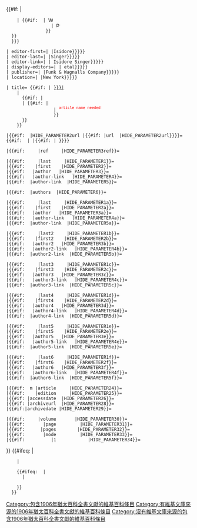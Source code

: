 <!--sort out the icon to use
-->{{#if: {{{noicon|}}} |<!--then do nothing-->
     |<!--then-->{{#if: {{{wstitle|}}} |<!--then-->[[File:Wikisource-logo.svg|12px|alt=]]&nbsp;
                  |<!--else-->[[File:PD-icon.svg|12px|alt=]]&nbsp;
                }}
   }}<!--no white spaces
-->{{Cite encyclopedia

 <!--fill out some parameters with default values-->
 | encyclopedia={{{encyclopedia|[[猶太百科全書|-{zh-hans:犹太百科全书;zh-hant:猶太百科全書;}-]]}}}

 | year = {{{year | {{#switch:{{{volume}}}
   | 1 | I = 1901
   | 2 | 3 | II | III = 1902
   | 4 | 5 | IV | V = 1903
   | 6 | 7 | 8 | VI | VII | VIII = 1904
   | 9 | 10 | 10 | IX | X | XI = 1905
   | 12 | XII = 1906
   | <!-- default if no volume specified --> 1901–1906
   }}
   }}}

 | editor-first={{{editor-first|{{#if:{{{short|}}}| |Isidore}}}}}
 | editor-last={{{editor-last|{{#if:{{{short|}}}| |Singer}}}}}
 | editor-link={{{editor-link|{{#if:{{{short|}}}| | Isidore Singer}}}}}
 | display-editors={{{display-editors|{{#if:{{{short|}}}| | etal}}}}}
 | publisher={{{publisher|{{#if:{{{short|}}}| |Funk & Wagnalls Company}}}}}
 | location={{{location|{{#if:{{{short|}}}| |New York}}}}} 

 <!--If wstitle set then use a wikisource link NOT YET PRESENT on Wikisource but put in code for future use-->
 | title= {{#if: {{{wstitle|}}}|<!--then-->[[wikisource:Jewish Encyclopedia/{{{wstitle|}}}|{{{wstitle|}}}]]
     |<!-- else -->
       {{#if: {{{title|}}}|<!--then-->{{{title|}}}
       |<!--else-->{{#if: {{{article|}}}|<!--then-->{{{article|}}}
                   |<!--else--><sup><span style="color:red">article name needed</span></sup>
                   }}<!--end article-->
       }}<!--end title-->
     }}<!--end of check wstitle-->

 <!--ignore url= if wstitle is set, otherwise set url if it has a value-->
 |{{#if: {{{wstitle|}}} |HIDE_PARAMETER2url |{{#if:{{{url|}}} |url  |HIDE_PARAMETER2url}}}}={{#if: {{{wstitle|}}} | |{{#if:{{{url|}}} |{{{url|}}} }}}}

 <!--ref= is set in {{tl|Jewish Encyclopedia}} treat it as a normal parameter here-->
 |{{#if:{{{ref|}}}     |ref     |HIDE_PARAMETER3ref}}={{{ref|}}}

 <!--
  Below this point put in any other parameters that
  ought to  be passed into "cite encyclopedia"
 -->
 |{{#if:{{{last|}}}     |last     |HIDE_PARAMETER1}}={{{last|}}}
 |{{#if:{{{first|}}}    |first    |HIDE_PARAMETER2}}={{{first|}}}
 |{{#if:{{{author|}}}   |author   |HIDE_PARAMETER3}}={{{author|}}}
 |{{#if:{{{authorlink|}}}   |author-link   |HIDE_PARAMETER4}}={{{authorlink|}}}
 |{{#if:{{{author-link|}}}  |author-link  |HIDE_PARAMETER5}}={{{author-link|}}}

 |{{#if:{{{authors|}}}  |authors  |HIDE_PARAMETER6}}={{{authors|}}}

 |{{#if:{{{last1|}}}     |last     |HIDE_PARAMETER1a}}={{{last1|}}}
 |{{#if:{{{first1|}}}    |first    |HIDE_PARAMETER2a}}={{{first1|}}}
 |{{#if:{{{author1|}}}   |author   |HIDE_PARAMETER3a}}={{{author1|}}}
 |{{#if:{{{authorlink1|}}}   |author-link   |HIDE_PARAMETER4a}}={{{authorlink1|}}}
 |{{#if:{{{author1-link|}}}  |author-link  |HIDE_PARAMETER5a}}={{{author1-link1|}}}

 |{{#if:{{{last2|}}}     |last2     |HIDE_PARAMETER1b}}={{{last2|}}}
 |{{#if:{{{first2|}}}    |first2    |HIDE_PARAMETER2b}}={{{first2|}}}
 |{{#if:{{{author2|}}}   |author2   |HIDE_PARAMETER3b}}={{{author2|}}}
 |{{#if:{{{authorlink2|}}}   |author2-link   |HIDE_PARAMETER4b}}={{{authorlink2|}}}
 |{{#if:{{{author2-link|}}}  |author2-link  |HIDE_PARAMETER5b}}={{{author2-link|}}}

 |{{#if:{{{last3|}}}     |last3     |HIDE_PARAMETER1c}}={{{last3|}}}
 |{{#if:{{{first3|}}}    |first3    |HIDE_PARAMETER2c}}={{{first3|}}}
 |{{#if:{{{author3|}}}   |author3   |HIDE_PARAMETER3c}}={{{author3|}}}
 |{{#if:{{{authorlink3|}}}   |author3-link   |HIDE_PARAMETER4c}}={{{authorlink3|}}}
 |{{#if:{{{author3-link|}}}  |author3-link  |HIDE_PARAMETER5c}}={{{author3-link|}}}

 |{{#if:{{{last4|}}}     |last4     |HIDE_PARAMETER1d}}={{{last4|}}}
 |{{#if:{{{first4|}}}    |first4    |HIDE_PARAMETER2d}}={{{first4|}}}
 |{{#if:{{{author4|}}}   |author4   |HIDE_PARAMETER3d}}={{{author4|}}}
 |{{#if:{{{authorlink4|}}}   |author4-link   |HIDE_PARAMETER4d}}={{{authorlink4|}}}
 |{{#if:{{{author4-link|}}}  |author4-link  |HIDE_PARAMETER5d}}={{{author4-link|}}}

 |{{#if:{{{last5|}}}     |last5     |HIDE_PARAMETER1e}}={{{last5|}}}
 |{{#if:{{{first5|}}}    |first5    |HIDE_PARAMETER2e}}={{{first5|}}}
 |{{#if:{{{author5|}}}   |author5   |HIDE_PARAMETER3e}}={{{author5|}}}
 |{{#if:{{{authorlink5|}}}   |author5-link   |HIDE_PARAMETER4e}}={{{authorlink5|}}}
 |{{#if:{{{author5-link|}}}  |author5-link  |HIDE_PARAMETER5e}}={{{author5-link|}}}

 |{{#if:{{{last6|}}}     |last6     |HIDE_PARAMETER1f}}={{{last6|}}} <!--Article "Elijah" has 6 authors-->
 |{{#if:{{{first6|}}}    |first6    |HIDE_PARAMETER2f}}={{{first6|}}}
 |{{#if:{{{author6|}}}   |author6   |HIDE_PARAMETER3f}}={{{author6|}}}
 |{{#if:{{{authorlink6|}}}   |author6-link   |HIDE_PARAMETER4f}}={{{authorlink6|}}}
 |{{#if:{{{author6-link|}}}  |author6-link  |HIDE_PARAMETER5f}}={{{author6-link|}}}

 |{{#if:{{{article|}}}  m |article     |HIDE_PARAMETER24}}={{{article|}}}
 |{{#if:{{{edition|}}}    |edition     |HIDE_PARAMETER25}}={{{edition|}}}
 |{{#if:{{{accessdate|}}} |accessdate  |HIDE_PARAMETER26}}={{{accessdate|}}}
 |{{#if:{{{archiveurl|}}} |archiveurl  |HIDE_PARAMETER28}}={{{archiveurl|}}}
 |{{#if:{{{archivedate|}}}|archivedate |HIDE_PARAMETER29}}={{{archivedate|}}}

 |{{#if:{{{volume|}}}     |volume       |HIDE_PARAMETER30}}={{{volume|}}}
 |{{#if:{{{page|}}}       |page         |HIDE_PARAMETER31}}={{{page|}}}
 |{{#if:{{{pages|}}}      |pages        |HIDE_PARAMETER32}}={{{pages|}}}
 |{{#if:{{{mode|}}}       |mode         |HIDE_PARAMETER33}}={{{mode|}}}
 |{{#if:{{{1|}}}          |1            |HIDE_PARAMETER34}}={{{1|}}}
}}<includeonly><!--
-->{{#ifeq: {{NAMESPACEE}} |<!--is not set-->
     |<!--Set: sort out the parameters-->
     [[Category:包含1906年猶太百科全書文獻的維基百科條目]]
     {{#ifeq: {{{wstitle|}}} |[[Category:有維基文庫來源的1906年猶太百科全書文獻的維基百科條目]]
       |<!--else-->
       [[Category:沒有維基文庫來源的包含1906年猶太百科全書文獻的維基百科條目]]
     }}
   }}
</includeonly><noinclude>{{Documentation}}
</noinclude>